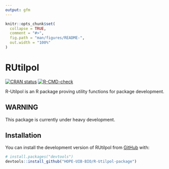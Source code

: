 ```yaml
---
output: gfm
---
```


<!-- README.md is generated from README.Rmd. Please edit that file -->

```r
knitr::opts_chunk$set(
  collapse = TRUE,
  comment = "#>",
  fig.path = "man/figures/README-",
  out.width = "100%"
)
```

# RUtilpol

<!-- badges: start -->
[![CRAN status](https://www.r-pkg.org/badges/version/RUtilpol)](https://CRAN.R-project.org/package=RUtilpol)
[![R-CMD-check](https://github.com/HOPE-UIB-BIO/R-Utilpol-package/workflows/R-CMD-check/badge.svg)](https://github.com/HOPE-UIB-BIO/R-Utilpol-package/actions)
<!-- badges: end -->

R-Utilpol is an R package proving utility functions for package development.

## WARNING

This package is currently under heavy development.

## Installation

You can install the development version of RUtilpol from [GitHub](https://github.com/) with:

``` r
# install.packages("devtools")
devtools::install_github("HOPE-UIB-BIO/R-Utilpol-package")
```
